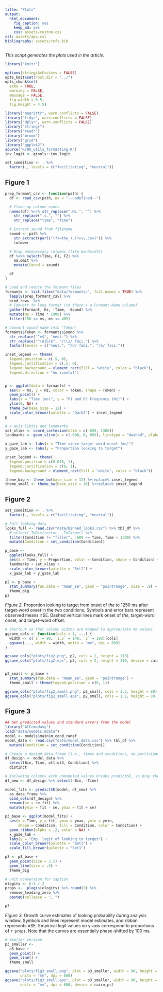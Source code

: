 ```yaml
---
title: "Plots"
output:
  html_document:
    fig_caption: yes
    keep_md: yes
    css: assets/custom.css
csl: assets/apa.csl
bibliography: assets/refs.bib
---
```


_This script generates the plots used in the article._

```r
library("knitr")

options(stringsAsFactors = FALSE)
opts_knit$set(root.dir = "../")
opts_chunk$set(
  echo = TRUE,
  warning = FALSE,
  message = FALSE,
  fig.width = 6.5,
  fig.height = 4.5)
```


```r
library("magrittr", warn.conflicts = FALSE)
library("tidyr", warn.conflicts = FALSE)
library("dplyr", warn.conflicts = FALSE)
library("stringr")
library("readr")
library("broom")
library("grid")
library("ggplot2")
source("R/00_utils_formatting.R")
inv_logit <- gtools::inv.logit

set_condition <- . %>% 
  factor(., levels = c("facilitating", "neutral"))
```

## Figure 1

```r
prep_formant_csv <- function(path) {
  df <- read_csv(path, na = "--undefined--")

  # Clean up column names
  names(df) %<>% str_replace(".Hz.", "") %>%
    str_replace(".s.", "") %>%
    str_replace("time", "Time")

  # Extract sound from filename
  sound <- path %>% 
    str_extract(perl("(?<=the_).(?=\\.csv)")) %>% 
    tolower

  # Drop unnecessary columns (like bandwidth)
  df %<>% select(Time, F1, F2) %>%
    na.omit %>%
    mutate(Sound = sound)

  df
}

# Load and reduce the formant files
formants <- list.files("data/formants/", full.names = TRUE) %>% 
  lapply(prep_formant_csv) %>% 
  bind_rows  %>% 
  # Convert to long format (so there's a Formant-Name column)
  gather(Formant, Hz, -Time, -Sound) %>%
  mutate(ms = Time * 1000) %>%
  filter(150 <= ms, ms <= 405)

# Convert sound name into "Token"
formants$Token <- formants$Sound %>%
  str_replace("^v$", "neut.") %>%
  str_replace("^(d|b)$", "/\\1/ faci.") %>%
  factor(levels = c("neut.", "/d/ faci.", "/b/ faci."))

inset_legend <- theme(
  legend.position = c(.5, 0),
  legend.justification = c(.5, 0),
  legend.background = element_rect(fill = "white", color = "black"),
  legend.direction = "horizontal")


p <- ggplot(data = formants) +
  aes(x = ms, y = Hz, color = Token, shape = Token) +
  geom_point() +
  labs(x = "Time (ms)", y = "F1 and F2 Frequency (Hz)") +
  ylim(0, NA) +
  theme_bw(base_size = 12) +
  scale_color_brewer(palette = "Dark2") + inset_legend
p
```



```r
# x axis limits and landmarks
set_xlims <- coord_cartesian(xlim = c(-650, 1300))
landmarks <- geom_vline(x = c(-600, 0, 850), linetype = "dashed", alpha = .5)

x_gaze_lab <- labs(x = "Time since target-word onset (ms)")
y_gaze_lab <- labs(y = "Proportion looking to target")

inset_legend <- theme(
  legend.position = c(0.015, 1),
  legend.justification = c(0, 1),
  legend.background = element_rect(fill = "white", color = "black"))

theme_big <- theme_bw(base_size = 12) %+replace% inset_legend
theme_small <- theme_bw(base_size = 10) %+replace% inset_legend
```


## Figure 2

```r
set_condition <- . %>% 
  factor(., levels = c("facilitating", "neutral"))

# Full looking data
looks_full <- read.csv("data/binned_looks.csv") %>% tbl_df %>%
  # select(-ToDistractor, -ToTarget) %>%
  filter(Condition != "filler", -600 <= Time, Time < 1300) %>%
  mutate(Condition = set_condition(Condition))

p_base <- 
  ggplot(looks_full) +
  aes(x = Time, y = Proportion, color = Condition, shape = Condition) +
  landmarks + set_xlims +
  scale_color_brewer(palette = "Set1") +
  x_gaze_lab + y_gaze_lab

p2 <- p_base + 
  stat_summary(fun.data = "mean_se", geom = "pointrange", size = .9) + 
  theme_big
p2
```

_Figure 2._ Proportion looking to target from onset of _the_ to 1250 ms after 
target-word onset in the two conditions. Symbols and error bars represent 
observed means ±SE. Dashed vertical lines mark onset of _the_, target-word 
onset, and target-word offset.

```r
# Shortcut so that column widths are mapped to appropriate mm values
ggsave_cols <- function(cols = 1, ...) {
  width <- c(`1` = 90, `1.5` = 140, `2` = 190)[cols]
  ggsave(..., width = width, units = "mm", dpi = 600)
}

ggsave_cols("plots/fig2.png", p2, cols = 2, height = 110)
ggsave_cols("plots/fig2.eps", p2, cols = 2, height = 110, device = cairo_ps)


p2_small <- p_base + 
  stat_summary(fun.data = "mean_se", geom = "pointrange") + 
  theme_small + theme(legend.position = c(0, 1))

ggsave_cols("plots/fig2_small.png", p2_small, cols = 1.5, height = 80)
ggsave_cols("plots/fig2_small.eps", p2_small, cols = 1.5, height = 80, device = cairo_ps)
```





## Figure 3

```r
## Get predicted values and standard errors from the model
library("AICcmodavg")
load("data/models.Rdata")
model <- models$main$m_cond_ranef
model_data <- read.csv("data/model_data.csv") %>% tbl_df %>% 
  mutate(Condition = set_condition(Condition))

# Create a design data-frame (i.e., times and conditions, no participants)
df_design <- model_data %>% 
  select(Bin, Time, ot1:ot3, Condition) %>% 
  distinct

# Including columns with unmodeled values breaks predictSE, so drop those.
df_new <- df_design %>% select(-Bin, -Time)

model_fits <- predictSE(model, df_new) %>% 
  as_data_frame %>% 
  bind_cols(df_design) %>% 
  rename(se = se.fit) %>% 
  mutate(ymin = fit - se, ymax = fit + se)

p3_base <- ggplot(model_fits) + 
  aes(x = Time, y = fit, ymax = ymax, ymin = ymin, 
      shape = Condition, fill = Condition, color = Condition) + 
  geom_ribbon(alpha = .2, color = NA) + 
  x_gaze_lab + 
  labs(y = "Emp. logit of looking to target") +
  scale_color_brewer(palette = "Set1") + 
  scale_fill_brewer(palette = "Set1")

p3 <- p3_base + 
  geom_point(size = 3.5) + 
  geom_line(size = .9) + 
  theme_big

# unit conversion for caption
elogits <- 0:3 / 2
props <-  plogis(elogits) %>% round(2) %>% 
  remove_leading_zero %>% 
  paste0(collapse = ", ")

p3
```

_Figure 3._ Growth curve estimates of looking probability during analysis window. Symbols and lines represent model estimates, and ribbon represents ±SE. Empirical logit values on y-axis correspond to proportions of `r props`. Note that the curves are essentially phase-shifted by 100 ms.



```r
# Smaller version
p3_smaller <- 
  p3_base + 
  geom_point() + 
  geom_line() + 
  theme_small

ggsave("plots/fig3_small.png", plot = p3_smaller, width = 90, height = 90, 
       units = "mm", dpi = 600)
ggsave("plots/fig3_small.eps", plot = p3_smaller, width = 90, height = 90, 
       units = "mm", dpi = 600, device = cairo_ps)


```

